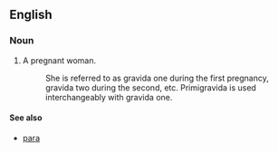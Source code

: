==English==

===Noun===
{{en-noun}}

# A pregnant woman. 
#:She is referred to as gravida one during the first pregnancy, gravida two during the second, etc. Primigravida is used interchangeably with gravida one. 

==== See also ====
* [[para]]